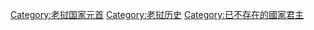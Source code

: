 {{Commonscat|Kings of Laos}}

[[Category:老挝国家元首|Category:老挝国家元首]]
[[Category:老挝历史|Category:老挝历史]]
[[Category:已不存在的國家君主|Category:已不存在的國家君主]]